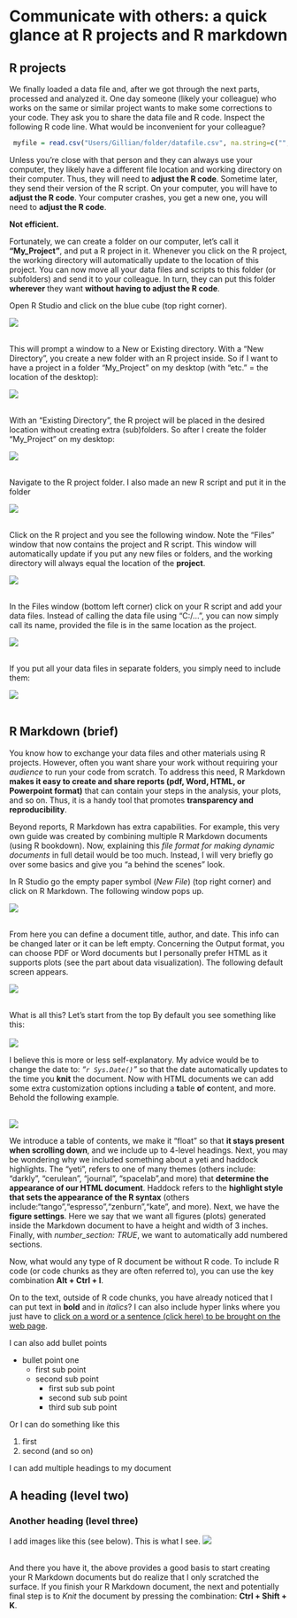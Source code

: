 # Communicate with others: a quick glance at R projects and R markdown

## R projects
We finally loaded a data file and, after we got through the next parts, processed and analyzed it. One day someone (likely your colleague) who works on the same or similar project wants to make some corrections to your code. They ask you to share the data file and R code. Inspect the following R code line. What would be inconvenient for your colleague? 
```{r message=FALSE, warning=FALSE, eval =FALSE}
 myfile = read.csv("Users/Gillian/folder/datafile.csv", na.string=c("","NA","NaN"))
```

Unless you're close with that person and they can always use your computer, they likely have a different file location and working directory on their computer. Thus, they will need to **adjust the R code**. Sometime later, they send their version of the R script. On your computer, you will have to **adjust the R code**. Your computer crashes, you get a new one, you will need to **adjust the R code**.

**Not efficient.**

Fortunately, we can create a folder on our computer, let's call it **"My_Project"**, and put a R project in it. Whenever you click on the R project, the working directory will automatically update to the location of this project. You can now move all your data files and scripts to this folder (or subfolders) and send it to your colleague. In turn, they can put this folder **wherever** they want **without having to adjust the R code**. 
 
Open R Studio and click on the blue cube (top right corner). 

![](images/Prologue/Prologue_1.jpg)
<br>
<br>

This will prompt a window to a New or Existing directory. With a "New Directory", you create a new folder with an R project inside. So if I want to have a project in a folder "My_Project" on my desktop (with "etc." = the location of the desktop):

![](images/Prologue/Prologue_2.jpg)
<br>
<br>

With an "Existing Directory", the R project will be placed in the desired location without creating extra (sub)folders. So after I create the folder "My_Project" on my desktop:

![](images/Prologue/Prologue_3.jpg)
<br>
<br>

Navigate to the R project folder. I also made an new R script and put it in the folder

![](images/Prologue/Prologue_4.png)
<br>
<br>

Click on the R project and you see the following window. Note the "Files" window that now contains the project and R script. This window will automatically update if you put any new files or folders, and the working directory will always equal the location of the **project**.

![](images/Prologue/Prologue_5.jpg)
<br>
<br>

In the Files window (bottom left corner) click on your R script and add your data files. Instead of calling the data file using "C:/...", you can now simply call its name, provided the file is in the same location as the project.
 
![](images/Prologue/Prologue_6.jpg) 
<br>
<br>

If you put all your data files in separate folders, you simply need to include them:

![](images/Prologue/Prologue_7.jpg) 
<br>
<br>

## R Markdown (brief)
You know how to exchange your data files and other materials using R projects. However, often you want share your work without requiring your *audience*  to run your code from scratch. To address this need, R Markdown **makes it easy to create and share reports (pdf, Word, HTML, or Powerpoint format)** that can contain your steps in the analysis, your plots, and so on. Thus, it is a handy tool that promotes **transparency and reproducibility**.

Beyond reports, R Markdown has extra capabilities. For example, this very own guide was created by combining multiple R Markdown documents (using R bookdown). Now, explaining this *file format for making dynamic documents* in full detail would be too much. Instead, I will very briefly go over some basics and give you "a behind the scenes" look.

In R Studio go the empty paper symbol (*New File*) (top right corner) and click on R Markdown. The following window pops up.

![](images/Prologue/Prologue_8.png) 
<br>
<br>

From here you can define a document title, author, and date. This info can be changed later or it can be left empty. Concerning the Output format, you can choose PDF or Word documents but I personally prefer HTML as it supports plots (see the part about data visualization). The following default screen appears. 

![](images/Prologue/Prologue_9.png) 
<br>
<br>

What is all this? Let's start from the top
By default you see something like this:
<br>
<br>
![](images/Prologue/Prologue_11.png) 

I believe this is more or less self-explanatory. My advice would be to change the date to: *"`r Sys.Date()`"* so that the date automatically updates to the time you **knit** the document.
Now with HTML documents we can add some extra customization options including a **t**able **o**f **c**ontent, and more. Behold the following example. 
<br>
<br>

![](images/Prologue/Prologue_12.png) 

We introduce a table of contents, we make it "float" so that **it stays present when scrolling down**, and we include up to 4-level headings. Next, you may be wondering why we included something about a yeti and haddock highlights. The "yeti", refers to one of many themes (others include: "darkly", "cerulean", "journal", "spacelab",and more) that **determine the appearance of our HTML document**. Haddock refers to the **highlight style that sets the appearance of the R syntax** (others include:"tango","espresso","zenburn","kate", and more). Next, we have the **figure settings**. Here we say that we want all figures (plots) generated inside the Markdown document to have a height and width of 3 inches. Finally, with *number_section: TRUE*, we want to automatically add numbered sections.

Now, what would any type of R document be without R code. To include R code (or code chunks as they are often referred to), you can use the key combination **Alt + Ctrl + I**.

On to the text, outside of R code chunks, you have already noticed that I can put text in **bold** and in *italics*? I can also include hyper links where you just have to [click on a word or a sentence (click here) to be brought on the web page](https://www.google.com/).

I can also add bullet points

  * bullet point one
    + first sub point
    + second sub point
      - first sub sub point
      - second sub sub point
      - third sub sub point
  
Or I can do something like this

  1. first 
  2. second (and so on)

I can add multiple headings to my document


## A heading (level two) {-}
### Another heading (level three) {-}

I add images like this (see below). This is what I see.
![](images/Prologue/Prologue_10.png) 
<br>
<br>

And there you have it, the above provides a good basis to start creating your R Markdown documents but do realize that I only scratched the surface. If you finish your R Markdown document, the next and potentially final step is to *Knit* the document by pressing the combination: **Ctrl + Shift + K**.